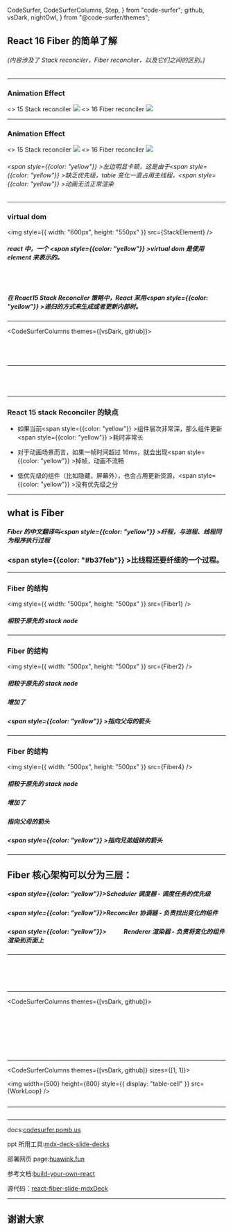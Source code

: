   CodeSurfer,
  CodeSurferColumns,
  Step,
} from "code-surfer";
  github,
  vsDark,
  nightOwl,
} from "@code-surfer/themes";

<Head>
  <title>React fiber 简单了解</title>
</Head>

## React 16 Fiber 的简单了解

###### (内容涉及了 Stack reconciler，Fiber reconciler，以及它们之间的区别。)

---

<!-- 注释：流畅动画渲染 -->

### Animation Effect

<Split>
<>
  15 Stack reconciler
  <img src={SmothReconciler} />
</>
<>
  16 Fiber reconciler
  <img src={SmothReconciler} />
</>

</Split>

---

<!-- 注释：不流畅动画比较 -->

### Animation Effect

<Split>
  <>
    15 Stack reconciler
    <img style={{ width: "600px" }} src={StackReconciler} />
  </>
  <>
    16 Fiber reconciler
    <img style={{ width: "600px" }} src={FiberReconciler} />
  </>
</Split>

###### <span style={{color: "yellow"}} >左边明显卡顿</span>，这是由于<span style={{color: "yellow"}} >缺乏优先级</span>，table 变化一直占用主线程，<span style={{color: "yellow"}} >动画无法正常渲染</span>

---

<!-- 注释：stack 虚拟dom显示 -->

### virtual dom

<SplitRight>

<img
  style={{ width: "600px", height: "550px" }}
  src={StackElement}
/>

##### react 中，一个 <span style={{color: "yellow"}} >virtual dom </span> 是使用 element 来表示的。

<h6>&nbsp;</h6>

##### 在 React15 Stack Reconciler 策略中，React 采用<span style={{color: "yellow"}} >递归</span>的方式来生成或者更新内部树。

</SplitRight>

---

<!-- 注释：虚拟dom 真实HTML -->

<CodeSurferColumns themes={[vsDark, github]}>

<Step>

```js 2:4,5,11 file=./src/jsxdom.js title="DOM Elements"

```

```js 1,3 file=./src/HTMLDOM.js title="HTML片段"

```

</Step>
<Step>

```js file=./src/jsxdom.js title="DOM Elements"

```

```js file=./src/HTMLDOM.js title="HTML片段"

```

</Step>

</CodeSurferColumns>

---

<!-- 注释：React 15 栈协调更新机制（伪代码 -->

<CodeSurferColumns >

<Step>

```js file=./src/StackReconciler.js title="React 15 栈协调更新机制（伪代码）"

```

</Step>

<Step>

```js 2,3[2:18],5,6[4:25],8[2:18] file=./src/StackReconciler.js

```

</Step>

<Step>

```js 27:37,38[5] file=./src/StackReconciler.js

```

</Step>

<Step>

```js file=./src/StackReconciler.js title="React 15 栈协调更新机制（伪代码）"  subtitle="基于递归的深度优先遍历进行更新组件"

```

</Step>

</CodeSurferColumns>

---

<!-- 注释：stack Reconciler 的缺点 -->

### React 15 stack Reconciler 的缺点

- 如果当前<span style={{color: "yellow"}} >组件层次非常深</span>，那么组件更新<span style={{color: "yellow"}} >耗时非常长</span>

- 对于动画场景而言，如果一帧时间超过 16ms，就会出现<span style={{color: "yellow"}} >掉帧，动画不流畅</span>

- 低优先级的组件（比如隐藏，屏幕外），也会占用更新资源，<span style={{color: "yellow"}} >没有优先级之分</span>

---

<!-- 注释：Fiber介绍 -->

## what is Fiber

##### Fiber 的中文翻译叫<span style={{color: "yellow"}} >纤程，与进程、线程同为程序执行过程</span>

### <span style={{color: "#b37feb"}} >比线程还要纤细</span>的一个过程。

---

### Fiber 的结构

<SplitRight>

<img
  style={{ width: "500px", height: "500px" }}
  src={Fiber1}
/>

##### 相较于原先的 stack node

</SplitRight>

---

### Fiber 的结构

<SplitRight>

<img
  style={{ width: "500px", height: "500px" }}
  src={Fiber2}
/>

##### 相较于原先的 stack node

##### 增加了

##### <span style={{color: "yellow"}} >指向父母的箭头</span>

</SplitRight>

---

### Fiber 的结构

<SplitRight>

<img
  style={{ width: "500px", height: "500px" }}
  src={Fiber4}
/>

##### 相较于原先的 stack node

##### 增加了

##### 指向父母的箭头

##### <span style={{color: "yellow"}} >指向兄弟姐妹的箭头</span>

</SplitRight>

---

<!-- 注释：Fiber 核心架构 -->

## Fiber 核心架构可以分为三层：

##### <span style={{color: "yellow"}}>Scheduler 调度器 </span> - 调度任务的优先级

##### <span style={{color: "yellow"}}>Reconciler 协调器</span> - 负责找出变化的组件

##### <span style={{color: "yellow"}}>&nbsp;&nbsp;&nbsp;&nbsp;&nbsp;&nbsp;&nbsp;&nbsp;&nbsp;&nbsp;&nbsp;&nbsp;Renderer 渲染器 </span> - 负责将变化的组件渲染到页面上

---

<!-- 注释：Fiber 更新流程（伪代码） -->

<CodeSurfer>

```js file=./src/allWork.js title="Fiber 更新流程（伪代码）"

```

```diff 1,2 title="Fiber 更新流程（伪代码）"

```

```diff 3:6 title="Fiber 更新流程（伪代码）"

```

```diff 7:10 title="Fiber 更新流程（伪代码）"

```

```js file=./src/allWork.js title="Fiber 更新流程"

```

</CodeSurfer>

---

<CodeSurferColumns themes={[vsDark, github]}>

<Step>

```js file=./src/schedule.js title="Fiber 更新流程（伪代码）"

```

</Step>

<Step>

```js 1:16 file=./src/schedule.js title="调度器（伪代码）"

```

</Step>

<Step>

```js 18,19,21:27,33:35 file=./src/schedule.js title="根据优先级处理任务（伪代码）"

```

</Step>

<Step>

```js 37:50 file=./src/schedule.js title="构建 Fiber 树中每个 Fiber 的方法（伪代码）"

```

</Step>

<Step>

```js 52:69 file=./src/schedule.js title="调和子树（伪代码）"

```

</Step>

<Step>

```js 19,28:32,35 file=./src/schedule.js title="更新视图（伪代码）"

```

</Step>

<Step>

```js 71:76 file=./src/schedule.js title="更新视图（伪代码）"

```

</Step>

<Step>

```js file=./src/schedule.js title="Fiber 更新流程（伪代码）" subtitle="增加了任务优先级、时间片"

```

</Step>

</CodeSurferColumns>

---

<!-- 注释：Work Loop流程（伪代码） -->

<CodeSurferColumns themes={[vsDark, github]} sizes={[1, 1]}>

<Step>

<img
  width={500}
  height={800}
  style={{ display: "table-cell" }}
  src={WorkLoop}
/>

```js 19,20,35 file=./src/schedule.js title="Work Loop"

```

</Step>

</CodeSurferColumns>

---

<CodeSurfer>

```js file=./src/allWork.js title="Fiber 更新流程"

```

</CodeSurfer>

---

<!-- 注释：docs 列表 -->

docs:[codesurfer.pomb.us](https://codesurfer.pomb.us)

ppt 所用工具:[mdx-deck-slide-decks](https://github.com/huahuahuahuahuahua/mdx-deck-slide-decks)

部署网页 page:[huawink.fun](http://huawink.fun/)

参考文档:[build-your-own-react](https://pomb.us/build-your-own-react/)

源代码：[react-fiber-slide-mdxDeck](https://github.com/huahuahuahuahuahua/react-fiber-slide-mdxDeck.git)

---

## 谢谢大家
